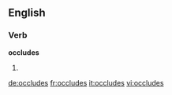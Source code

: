 ==English==

===Verb===
'''occludes'''

# {{third-person singular of|[[occlude]]}}

[[de:occludes]]
[[fr:occludes]]
[[it:occludes]]
[[vi:occludes]]